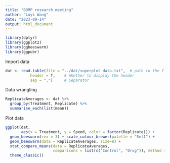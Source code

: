 ```yaml
---
title: "BOMP research meeting"
author: "Luyi Wang"
date: "2023-09-14"
output: html_document
---
```


```r
library(dplyr)
library(ggplot2)
library(ggbeeswarm)
library(ggpubr)
```

Import data

```r
dat <- read.table(file = "../dat/superplot data.txt",  # path to the file
           header = T,    # Whether to display the header
           sep = ",")     # Separator
```

Data wrangling

```r
ReplicateAverages <- dat %>% 
  group_by(Treatment, Replicate) %>% 
  summarise_each(list(mean))

```

Plot data

```r
ggplot(dat, 
       aes(x = Treatment, y = Speed, color = factor(Replicate))) + 
  geom_beeswarm(cex = 3) + scale_colour_brewer(palette = "Set1") + 
  geom_beeswarm(data = ReplicateAverages, size=8) + 
  stat_compare_means(data = ReplicateAverages, 
                     comparisons = list(c("Control", "Drug")), method = "t.test", paired = TRUE) +
  theme_classic()
```
